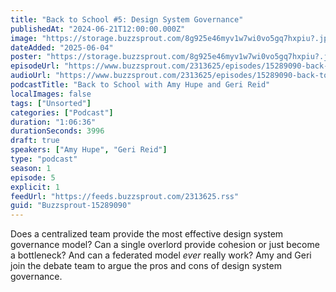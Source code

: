 ```yaml
---
title: "Back to School #5: Design System Governance"
publishedAt: "2024-06-21T12:00:00.000Z"
image: "https://storage.buzzsprout.com/8g925e46myv1w7wi0vo5gq7hxpiu?.jpg"
dateAdded: "2025-06-04"
poster: "https://storage.buzzsprout.com/8g925e46myv1w7wi0vo5gq7hxpiu?.jpg"
episodeUrl: "https://www.buzzsprout.com/2313625/episodes/15289090-back-to-school-5-design-system-governance.mp3"
audioUrl: "https://www.buzzsprout.com/2313625/episodes/15289090-back-to-school-5-design-system-governance.mp3"
podcastTitle: "Back to School with Amy Hupe and Geri Reid"
localImages: false
tags: ["Unsorted"]
categories: ["Podcast"]
duration: "1:06:36"
durationSeconds: 3996
draft: true
speakers: ["Amy Hupe", "Geri Reid"]
type: "podcast"
season: 1
episode: 5
explicit: 1
feedUrl: "https://feeds.buzzsprout.com/2313625.rss"
guid: "Buzzsprout-15289090"
---
```

Does a centralized team provide the most effective design system governance model? Can a single overlord provide cohesion or just become a bottleneck? And can a federated model _ever_ really work? Amy and Geri join the debate team to argue the pros and cons of design system governance.
